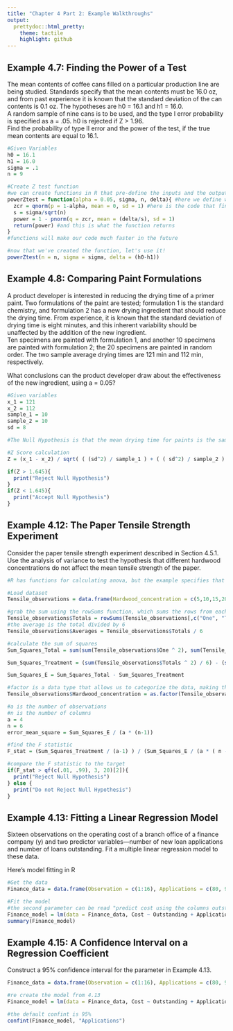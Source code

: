```yaml
---
title: "Chapter 4 Part 2: Example Walkthroughs"
output:
  prettydoc::html_pretty:
    theme: tactile
    highlight: github
---
```



## Example 4.7: Finding the Power of a Test

The mean contents of coffee cans filled on a particular production line are being studied. Standards specify that the mean contents must be 16.0 oz, and from past experience it is known that the standard deviation of the can contents is 0.1 oz. The hypotheses are h0 = 16.1 and h1 = 16.0.  
A random sample of nine cans is to be used, and the type I error probability is specified as a = .05. h0 is rejected if Z > 1.96.   
Find the probability of type II error and the power of the test, if the true mean contents are equal to 16.1.  

  
```r
#Given Variables
h0 = 16.1
h1 = 16.0
sigma = .1
n = 9

#Create Z test function
#we can create functions in R that pre-define the inputs and the outputs
powerZtest = function(alpha = 0.05, sigma, n, delta){ #here we define what the user will need to input to use our function
  zcr = qnorm(p = 1-alpha, mean = 0, sd = 1) #here is the code that finds the power of a Z test
  s = sigma/sqrt(n)
  power = 1 - pnorm(q = zcr, mean = (delta/s), sd = 1)
  return(power) #and this is what the function returns
}
#functions will make our code much faster in the future

#now that we've created the function, let's use it!
powerZtest(n = n, sigma = sigma, delta = (h0-h1))


```
  
  
## Example 4.8: Comparing Paint Formulations

A product developer is interested in reducing the drying time of a primer paint. Two formulations of the paint are tested; formulation 1 is the standard chemistry, and formulation 2 has a new drying ingredient that should reduce the drying time. From experience, it is known that the standard deviation of drying time is eight minutes, and this inherent variability should be unaffected by the addition of the new ingredient.  
Ten specimens are painted with formulation 1, and another 10 specimens are painted with formulation 2; the 20 specimens are painted in random order. The two sample average drying times are 121 min and 112 min, respectively. 
  
What conclusions can the product developer draw about the effectiveness of the new ingredient, using a = 0.05?




```r
#Given variables
x_1 = 121
x_2 = 112
sample_1 = 10
sample_2 = 10
sd = 8

#The Null Hypothesis is that the mean drying time for paints is the same

#Z Score calculation
Z = (x_1 - x_2) / sqrt( ( (sd^2) / sample_1 ) + ( ( sd^2) / sample_2 ) )

if(Z > 1.645){
  print("Reject Null Hypothesis")
}
if(Z < 1.645){
  print("Accept Null Hypothesis")
}

```

  
  
## Example 4.12: The Paper Tensile Strength Experiment

Consider the paper tensile strength experiment described in Section 4.5.1. Use the analysis of variance to test the hypothesis that different hardwood concentrations do not affect the mean tensile strength of the paper. 

```r

#R has functions for calculating anova, but the example specifies that we should use the sum of squares method. If you're interested, check out the aov() function for more functionality. 

#Load dataset
Tensile_observations = data.frame(Hardwood_concentration = c(5,10,15,20), One = c(7,12,14,19), Two = c(8,17,18,25), Three = c(15,13,19,22), Four = c(11,18,17,23), Five = c(9,19,16,18), Six = c(10,15,18,20))

#grab the sum using the rowSums function, which sums the rows from each specified column
Tensile_observations$Totals = rowSums(Tensile_observations[,c("One", "Two", "Three", "Four", "Five", "Six")])
#the average is the total divided by 6
Tensile_observations$Averages = Tensile_observations$Totals / 6

#calculate the sum of squares
Sum_Squares_Total = sum(sum(Tensile_observations$One ^ 2), sum(Tensile_observations$Two ^ 2), sum(Tensile_observations$Three ^ 2), sum(Tensile_observations$Four ^ 2),sum(Tensile_observations$Five ^ 2), sum(Tensile_observations$Six ^ 2)) - (sum(Tensile_observations$Totals) ^ 2) / 24

Sum_Squares_Treatment = (sum(Tensile_observations$Totals ^ 2) / 6) - (sum(Tensile_observations$Totals) ^ 2) / 24

Sum_Squares_E = Sum_Squares_Total - Sum_Squares_Treatment

#factor is a data type that allows us to categorize the data, making this process easier
Tensile_observations$Hardwood_concentration = as.factor(Tensile_observations$Hardwood_concentration)

#a is the number of observations
#n is the number of columns
a = 4
n = 6
error_mean_square = Sum_Squares_E / (a * (n-1))

#find the F statistic
F_stat = (Sum_Squares_Treatment / (a-1) ) / (Sum_Squares_E / (a * ( n -1)))

#compare the F statistic to the target
if(F_stat > qf(c(.01, .99), 3, 20)[2]){
  print("Reject Null Hypothesis")
} else {
  print("Do not Reject Null Hypothesis")
}

```



## Example 4.13: Fitting a Linear Regression Model

Sixteen observations on the operating cost of a branch office of a finance company (y) and two predictor variables—number of new loan applications and number of loans outstanding. Fit a multiple linear regression model to these data.
  
Here's model fitting in R

```r
#Get the data
Finance_data = data.frame(Observation = c(1:16), Applications = c(80, 93, 100, 82, 90, 99, 81, 96, 94, 93, 97, 95, 100, 85, 86, 87), Outstanding = c(8,9,10,12,11,8,8,10,12,11,13,11,8,12,9,12), Cost = c(2256,2340,2426,2293,2330,2368,2250,2409,2364,2379,2440,2364,2404,2317,2309,2328))

#Fit the model
#the second parameter can be read "predict cost using the columns outstanding and applications"
Finance_model = lm(data = Finance_data, Cost ~ Outstanding + Applications)
summary(Finance_model)

```
  
  

## Example 4.15: A Confidence Interval on a Regression Coefficient

Construct a 95% confidence interval for the parameter in Example 4.13.


```r
Finance_data = data.frame(Observation = c(1:16), Applications = c(80, 93, 100, 82, 90, 99, 81, 96, 94, 93, 97, 95, 100, 85, 86, 87), Outstanding = c(8,9,10,12,11,8,8,10,12,11,13,11,8,12,9,12), Cost = c(2256,2340,2426,2293,2330,2368,2250,2409,2364,2379,2440,2364,2404,2317,2309,2328))

#re create the model from 4.13 
Finance_model = lm(data = Finance_data, Cost ~ Outstanding + Applications)

#the default confint is 95%
confint(Finance_model, "Applications")


```

